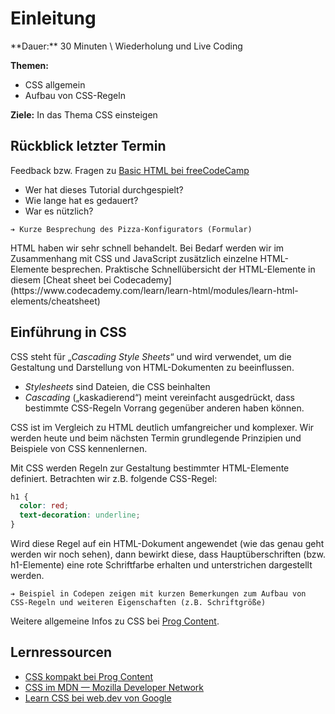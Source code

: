 
# Einleitung

<Callout>
  **Dauer:** 30 Minuten \
  Wiederholung und Live Coding

  **Themen:**
  - CSS allgemein
  - Aufbau von CSS-Regeln

  **Ziele:** In das Thema CSS einsteigen
</Callout>

## Rückblick letzter Termin

Feedback bzw. Fragen zu [Basic HTML bei freeCodeCamp](https://www.freecodecamp.org/learn/responsive-web-design/)

- Wer hat dieses Tutorial durchgespielt? 
- Wie lange hat es gedauert?
- War es nützlich?

```
➔ Kurze Besprechung des Pizza-Konfigurators (Formular)
```

<Callout type="warning" emoji="👉">
HTML haben wir sehr schnell behandelt. Bei Bedarf werden wir im Zusammenhang
mit CSS und JavaScript zusätzlich einzelne HTML-Elemente besprechen.
</Callout>

<Callout type="warning">
Praktische Schnellübersicht der HTML-Elemente in diesem 
[Cheat sheet bei Codecademy](https://www.codecademy.com/learn/learn-html/modules/learn-html-elements/cheatsheet)
</Callout>

## Einführung in CSS

CSS steht für „_Cascading Style Sheets_“ und wird verwendet, um die 
Gestaltung und Darstellung von HTML-Dokumenten zu beeinflussen. 

- _Stylesheets_ sind Dateien, die CSS beinhalten
- _Cascading_ („kaskadierend“) meint vereinfacht ausgedrückt, dass bestimmte CSS-Regeln Vorrang gegenüber anderen haben können. 

CSS ist im Vergleich zu HTML deutlich umfangreicher und komplexer. 
Wir werden heute und beim nächsten Termin grundlegende Prinzipien
und Beispiele von CSS kennenlernen.

Mit CSS werden Regeln zur Gestaltung bestimmter HTML-Elemente definiert. 
Betrachten wir z.B. folgende CSS-Regel:

```css
h1 {
  color: red;
  text-decoration: underline;
}
```

Wird diese Regel auf ein HTML-Dokument angewendet (wie das 
genau geht werden wir noch sehen), dann bewirkt diese, dass 
Hauptüberschriften (bzw. h1-Elemente) eine rote Schriftfarbe 
erhalten und unterstrichen dargestellt werden.

```
➔ Beispiel in Codepen zeigen mit kurzen Bemerkungen zum Aufbau von
CSS-Regeln und weiteren Eigenschaften (z.B. Schriftgröße)
```

Weitere allgemeine Infos zu CSS bei 
[Prog Content](https://www.progcontent.com/css-kompakt/intro).

## Lernressourcen

- [CSS kompakt bei Prog Content](https://www.progcontent.com/css-kompakt)
- [CSS im MDN &mdash; Mozilla Developer Network](https://developer.mozilla.org/en-US/docs/Web/CSS)
- [Learn CSS bei web.dev von Google](https://web.dev/learn/css/)

